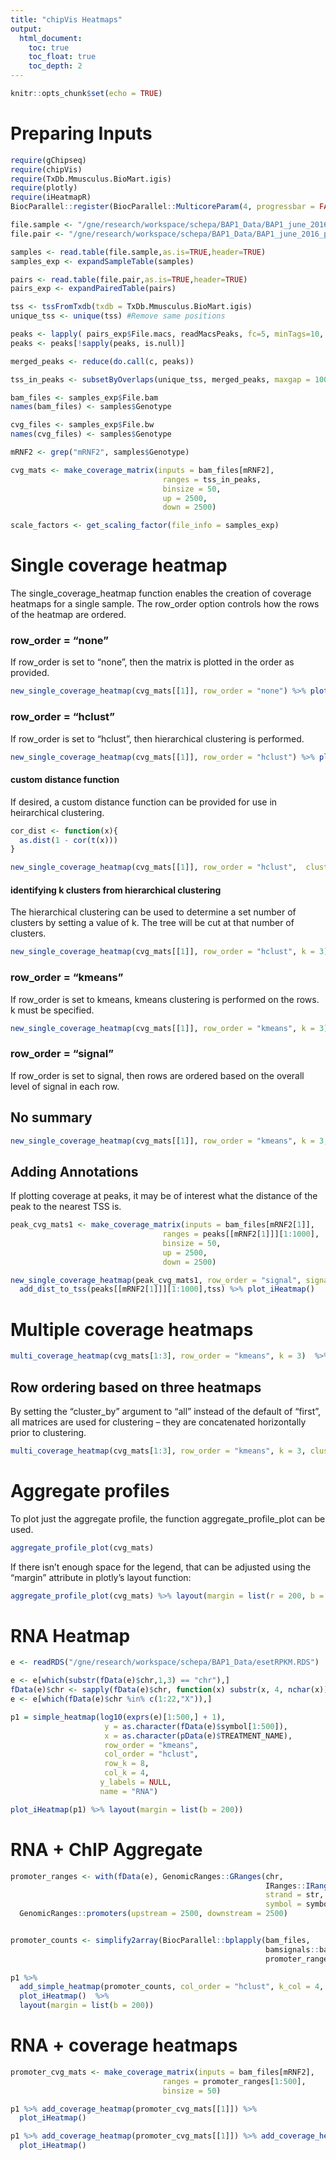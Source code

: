 ```yaml
---
title: "chipVis Heatmaps"
output: 
  html_document:
    toc: true
    toc_float: true
    toc_depth: 2
---
```



```r
knitr::opts_chunk$set(echo = TRUE)
```

# Preparing Inputs

```r
require(gChipseq)
require(chipVis)
require(TxDb.Mmusculus.BioMart.igis)
require(plotly)
require(iHeatmapR)
BiocParallel::register(BiocParallel::MulticoreParam(4, progressbar = FALSE))
```

```r

file.sample <- "/gne/research/workspace/schepa/BAP1_Data/BAP1_june_2016_samples.txt"
file.pair <- "/gne/research/workspace/schepa/BAP1_Data/BAP1_june_2016_pairs.txt"

samples <- read.table(file.sample,as.is=TRUE,header=TRUE)
samples_exp <- expandSampleTable(samples)

pairs <- read.table(file.pair,as.is=TRUE,header=TRUE)
pairs_exp <- expandPairedTable(pairs)

tss <- tssFromTxdb(txdb = TxDb.Mmusculus.BioMart.igis)
unique_tss <- unique(tss) #Remove same positions

peaks <- lapply( pairs_exp$File.macs, readMacsPeaks, fc=5, minTags=10, fdr=0.1)
peaks <- peaks[!sapply(peaks, is.null)]

merged_peaks <- reduce(do.call(c, peaks))

tss_in_peaks <- subsetByOverlaps(unique_tss, merged_peaks, maxgap = 1000)

bam_files <- samples_exp$File.bam
names(bam_files) <- samples$Genotype

cvg_files <- samples_exp$File.bw
names(cvg_files) <- samples$Genotype

mRNF2 <- grep("mRNF2", samples$Genotype)

cvg_mats <- make_coverage_matrix(inputs = bam_files[mRNF2],
                                  ranges = tss_in_peaks,
                                  binsize = 50,
                                  up = 2500,
                                  down = 2500)

scale_factors <- get_scaling_factor(file_info = samples_exp)

```

# Single coverage heatmap 

The single_coverage_heatmap function enables the creation of coverage heatmaps for a single sample.  The row_order option controls how the rows of the heatmap are ordered.  

### row_order = "none"

If row_order is set to "none", then the matrix is plotted in the order as provided.

```r
new_single_coverage_heatmap(cvg_mats[[1]], row_order = "none") %>% plot_iHeatmap()
```


### row_order = "hclust"

If row_order is set to "hclust", then hierarchical clustering is performed.

```r
new_single_coverage_heatmap(cvg_mats[[1]], row_order = "hclust") %>% plot_iHeatmap()
```


#### custom distance function 

If desired, a custom distance function can be provided for use in heirarchical clustering.

```r
cor_dist <- function(x){
  as.dist(1 - cor(t(x)))
}

new_single_coverage_heatmap(cvg_mats[[1]], row_order = "hclust",  clust_dist = cor_dist) %>% plot_iHeatmap()
```


#### identifying k clusters from hierarchical clustering

The hierarchical clustering can be used to determine a set number of clusters by setting a value of k.  The tree will be cut at that number of clusters.

```r
new_single_coverage_heatmap(cvg_mats[[1]], row_order = "hclust", k = 3) %>% plot_iHeatmap()
```

### row_order = "kmeans"

If row_order is set to kmeans, kmeans clustering is performed on the rows. k must be specified.

```r
new_single_coverage_heatmap(cvg_mats[[1]], row_order = "kmeans", k = 3) %>% plot_iHeatmap()
```

### row_order = "signal"

If row_order is set to signal, then rows are ordered based on the overall level of signal in each row.

## No summary

```r
new_single_coverage_heatmap(cvg_mats[[1]], row_order = "kmeans", k = 3, summary = FALSE) %>% plot_iHeatmap()
```


## Adding Annotations

If plotting coverage at peaks, it may be of interest what the distance of the peak to the nearest TSS is.  

```r
peak_cvg_mats1 <- make_coverage_matrix(inputs = bam_files[mRNF2[1]],
                                  ranges = peaks[[mRNF2[1]]][1:1000],
                                  binsize = 50,
                                  up = 2500,
                                  down = 2500)

new_single_coverage_heatmap(peak_cvg_mats1, row_order = "signal", signal = rowSums(peak_cvg_mats1)) %>% 
  add_dist_to_tss(peaks[[mRNF2[1]]][1:1000],tss) %>% plot_iHeatmap()

```

# Multiple coverage heatmaps 

```r
multi_coverage_heatmap(cvg_mats[1:3], row_order = "kmeans", k = 3)  %>% plot_iHeatmap()
```

## Row ordering based on three heatmaps

By setting the "cluster_by" argument to "all" instead of the default of "first", all matrices are used for clustering -- they are concatenated horizontally prior to clustering.  

```r
multi_coverage_heatmap(cvg_mats[1:3], row_order = "kmeans", k = 3, cluster_by = "all")  %>% plot_iHeatmap()
```

# Aggregate profiles

To plot just the aggregate profile, the function aggregate_profile_plot can be used.

```r
aggregate_profile_plot(cvg_mats)
```

If there isn't enough space for the legend, that can be adjusted using the "margin" attribute in plotly's layout function:

```r
aggregate_profile_plot(cvg_mats) %>% layout(margin = list(r = 200, b = 100))
```


# RNA Heatmap

```r

e <- readRDS("/gne/research/workspace/schepa/BAP1_Data/esetRPKM.RDS")

e <- e[which(substr(fData(e)$chr,1,3) == "chr"),]
fData(e)$chr <- sapply(fData(e)$chr, function(x) substr(x, 4, nchar(x)))
e <- e[which(fData(e)$chr %in% c(1:22,"X")),]

p1 = simple_heatmap(log10(exprs(e)[1:500,] + 1), 
                     y = as.character(fData(e)$symbol[1:500]), 
                     x = as.character(pData(e)$TREATMENT_NAME), 
                     row_order = "kmeans", 
                     col_order = "hclust", 
                     row_k = 8, 
                     col_k = 4,
                    y_labels = NULL,
                    name = "RNA") 

plot_iHeatmap(p1) %>% layout(margin = list(b = 200))

```


# RNA + ChIP Aggregate

```r
promoter_ranges <- with(fData(e), GenomicRanges::GRanges(chr,
                                                         IRanges::IRanges(start,start),
                                                         strand = str,
                                                         symbol = symbol)) %>%
  GenomicRanges::promoters(upstream = 2500, downstream = 2500)


promoter_counts <- simplify2array(BiocParallel::bplapply(bam_files,
                                                         bamsignals::bamCount,
                                                         promoter_ranges[1:500]))
 
p1 %>% 
  add_simple_heatmap(promoter_counts, col_order = "hclust", k_col = 4, scale_method = "normalize", name = "ChIP") %>%
  plot_iHeatmap()  %>% 
  layout(margin = list(b = 200))

```


# RNA + coverage heatmaps

```r
promoter_cvg_mats <- make_coverage_matrix(inputs = bam_files[mRNF2],
                                  ranges = promoter_ranges[1:500],
                                  binsize = 50)

p1 %>% add_coverage_heatmap(promoter_cvg_mats[[1]]) %>%
  plot_iHeatmap()

```

```r
p1 %>% add_coverage_heatmap(promoter_cvg_mats[[1]]) %>% add_coverage_heatmap(promoter_cvg_mats[[2]]) %>%
  plot_iHeatmap()

```








